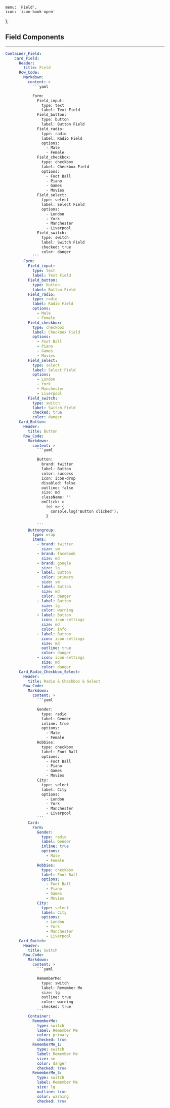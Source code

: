     menu: 'Field',
    icon: 'icon-book-open'
};


## Field Components

---

```yml ui
Container_Field:
    Card_Field:
      Header:
        title: Field
      Row_Code:
        Markdown:
          content: >
            ```yaml

            Form:
              Field_input:
                type: text
                label: Text Field
              Field_button:
                type: button
                label: Button Field
              Field_radio:
                type: radio
                label: Radio Field
                options:
                  - Male
                  - Female
              Field_checkbox:
                type: checkbox
                label: Checkbox Field
                options:
                  - Foot Ball
                  - Piano
                  - Games
                  - Movies
              Field_select:
                type: select
                label: Select Field
                options:
                  - London
                  - York
                  - Manchester
                  - Liverpool
              Field_switch:
                type: switch
                label: Switch Field
                checked: true
                color: danger
            ```
        Form:
          Field_input:
            type: text
            label: Text Field
          Field_button:
            type: button
            label: Button Field
          Field_radio:
            type: radio
            label: Radio Field
            options:
              - Male
              - Female
          Field_checkbox:
            type: checkbox
            label: Checkbox Field
            options:
              - Foot Ball
              - Piano
              - Games
              - Movies
          Field_select:
            type: select
            label: Select Field
            options:
              - London
              - York
              - Manchester
              - Liverpool
          Field_switch:
            type: switch
            label: Switch Field
            checked: true
            color: danger
      Card_Button:
        Header:
          title: Button
        Row_Code:
          Markdown:
            content: >
              ```yaml

              Button:
                brand: twitter
                label: Button
                color: success
                icon: icon-drop
                disabled: false
                outline: false
                size: md
                className: ''
                onClick: >
                  (e) => {
                    console.log('Button clicked');
                  }

              ```
          Buttongroup:
            type: wrap
            items:
              - brand: twitter
                size: sm
              - brand: facebook
                size: md
              - brand: google
                size: lg
              - label: Button
                color: primary
                size: sm
              - label: Button
                size: md
                color: danger
              - label: Button
                size: lg
                color: warning
              - label: Button
                icon: icon-settings
                size: md
                color: info
              - label: Button
                icon: icon-settings
                size: md
                outline: true
                color: danger
              - icon: icon-settings
                size: md
                color: danger
      Card_Radio_Checkbox_Select:
        Header:
          title: Radio & Checkbox & Select
        Row_Code:
          Markdown:
            content: >
              ```yaml

              Gender:
                type: radio
                label: Gender
                inline: true
                options:
                  - Male
                  - Female
              Hobbies:
                type: checkbox
                label: Foot Ball
                options:
                  - Foot Ball
                  - Piano
                  - Games
                  - Movies
              City:
                type: select
                label: City
                options:
                  - London
                  - York
                  - Manchester
                  - Liverpool
              ```
          Card:
            Form:
              Gender:
                type: radio
                label: Gender
                inline: true
                options:
                  - Male
                  - Female
              Hobbies:
                type: checkbox
                label: Foot Ball
                options:
                  - Foot Ball
                  - Piano
                  - Games
                  - Movies
              City:
                type: select
                label: City
                options:
                  - London
                  - York
                  - Manchester
                  - Liverpool
      Card_Switch:
        Header:
          title: Switch
        Row_Code:
          Markdown:
            content: >
              ```yaml

              RememberMe:
                type: switch
                label: Remember Me
                size: lg
                outline: true
                color: warning
                checked: true
              ```
          Container:
            RememberMe:
              type: switch
              label: Remember Me
              color: primary
              checked: true
            RememberMe_1:
              type: switch
              label: Remember Me
              size: sm
              color: danger
              checked: true
            RememberMe_3:
              type: switch
              label: Remember Me
              size: lg
              outline: true
              color: warning
              checked: true
```